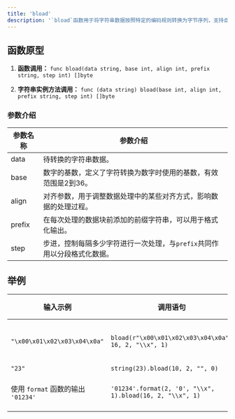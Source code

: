 ```yaml
---
title: 'bload'
description: '`bload`函数用于将字符串数据按照特定的编码规则转换为字节序列，支持自定义的编码基数、对齐、前缀以及步进参数'
---
```


## 函数原型

1. **函数调用：**
   `func bload(data string, base int, align int, prefix string, step int) []byte`

2. **字符串实例方法调用：**
   `func (data string) bload(base int, align int, prefix string, step int) []byte`

### 参数介绍

| 参数名称  | 参数介绍                                               |
|-------|------------------------------------------------------|
| data  | 待转换的字符串数据。                                      |
| base  | 数字的基数，定义了字符转换为数字时使用的基数，有效范围是2到36。        |
| align | 对齐参数，用于调整数据处理中的某些对齐方式，影响数据的处理过程。           |
| prefix| 在每次处理的数据块前添加的前缀字符串，可以用于格式化输出。                |
| step  | 步进，控制每隔多少字符进行一次处理，与`prefix`共同作用以分段格式化数据。  |

## 举例

| 输入示例                                        | 调用语句                                               | 输出结果                                 |
|---------------------------------------------|----------------------------------------------------|-------------------------------------|
| `"\x00\x01\x02\x03\x04\x0a"`               | `bload(r"\x00\x01\x02\x03\x04\x0a", 16, 2, "\\x", 1)` | `[0, 1, 2, 3, 4, 10]`                |
| `"23"`                                     | `string(23).bload(10, 2, "", 0)`                     | `[23]`                               |
| 使用 `format` 函数的输出 `'01234'`          | `'01234'.format(2, '0', "\\x", 1).bload(16, 2, "\\x", 1)` | `[0, 1, 2, 3, 4]`                   |